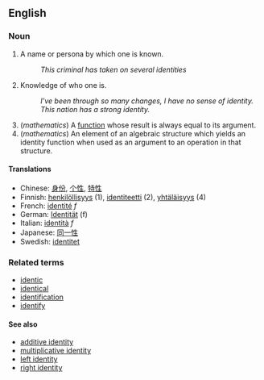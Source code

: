 ==English==

===Noun===

# A name or persona by which one is known.
#: ''This criminal has taken on several identities''
# Knowledge of who one is.
#: ''I've been through so many changes, I have no sense of identity.''
#: ''This nation has a strong identity.''
#(''mathematics'') A [[function]] whose result is always equal to its argument.
#(''mathematics'') An element of an algebraic structure which yields an identity function when used as an argument to an operation in that structure.

====Translations====
*Chinese: [[身份]], [[个性]], [[特性]]
*Finnish: [[henkilöllisyys]] (1), [[identiteetti]] (2), [[yhtäläisyys]] (4)
*French: [[identité]] ''f''
*German: [[Identität]] (f)
*Italian: [[identità]] ''f''
*Japanese: [[同一性]]
*Swedish: [[identitet]]

===Related terms===
*[[identic]]
*[[identical]]
*[[identification]]
*[[identify]]

====See also====
*[[additive identity]]
*[[multiplicative identity]]
*[[left identity]]
*[[right identity]]